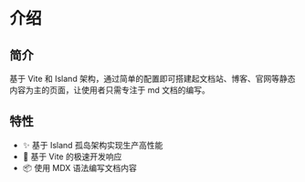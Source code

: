 # 介绍

## 简介

基于 Vite 和 Island 架构，通过简单的配置即可搭建起文档站、博客、官网等静态内容为主的页面，让使用者只需专注于 md 文档的编写。

## 特性

- ✨ 基于 Island 孤岛架构实现生产高性能
- 🚀 基于 Vite 的极速开发响应
- 📦 使用 MDX 语法编写文档内容
